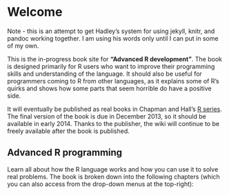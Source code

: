 # Welcome

Note - this is an attempt to get Hadley's system for using jekyll, knitr, and pandoc working together. I am using his words only until I can put in some of my own.

This is the in-progress book site for __"Advanced R development"__. The book is designed primarily for R users who want to improve their programming skills and understanding of the language.  It should also be useful for programmers coming to R from other languages, as it explains some of R's quirks and shows how some parts that seem horrible do have a positive side.

It will eventually be published as real books in Chapman and Hall's [R series](http://www.crcpress.com/browse/series/crctherser).  The final version of the book is due in December 2013, so it should be available in early 2014. Thanks to the publisher, the wiki will continue to be freely available after the book is published.

## Advanced R programming

Learn all about how the R language works and how you can use it to solve real problems. The book is broken down into the following chapters (which you can also access from the drop-down menus at the top-right):

